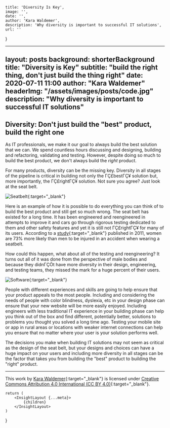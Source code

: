 
    title: 'Diversity Is Key',
    image: '',
    date: '',
    author: 'Kara Waldemer',
    description: 'Why diversity is important to successful IT solutions',
    url: ''
}

---
layout:      posts
background:  shorterBackground
title:       "Diversity is Key"
subtitle:    "build the right thing, don't just build the thing right"
date:        2020-07-11 11:00
author:      "Kara Waldemer"
headerImg:  "/assets/images/posts/code.jpg"
description: "Why diversity is important to successful IT solutions"
---

## Diversity: Don't just build the "best" product, build the right one

As IT professionals, we make it our goal to always build the best solution that we can. We spend countless hours discussing and designing, building and refactoring, validating and testing. However, despite doing so much to build the best product, we don't always build the *right* product.

For many products, diversity can be the missing key. Diversity in all stages of the pipeline is critical in building not only the ΓÇ£bestΓÇ¥ solution but, more importantly, the ΓÇ£rightΓÇ¥ solution. Not sure you agree? Just look at the seat belt.

![Seatbelt](/assets/images/posts/2020-07-10-diversity-for-the-right-solution/alexandria-gilliott-VBFbVw8kZdI-unsplash.jpg){:target="_blank"}

Here is an example of how it is possible to do everything you can think of to build the best product and still get so much wrong. The seat belt has existed for a long time. It has been engineered and reengineered in attempts to improve it and cars go through rigorous testing dedicated to them and other safety features and yet it is still not ΓÇ£rightΓÇ¥ for many of its users. According to a [study](https://ajph.aphapublications.org/doi/10.2105/AJPH.2011.300275){:target="_blank"} published in 2011, women are 73% more likely than men to be injured in an accident when wearing a seatbelt.

How could this happen, what about all of the testing and reengineering? It turns out all of it was done from the perspective of male bodies and because they didnΓÇÖt have more diversity in their design, engineering, and testing teams, they missed the mark for a huge percent of their users.

![Software](/assets/images/posts/2020-07-10-diversity-for-the-right-solution/fotis-fotopoulos-LJ9KY8pIH3E-unsplash.jpg){:target="_blank"}

People with different experiences and skills are going to help ensure that your product appeals to the most people. Including and considering the needs of people with color blindness, dyslexia, etc in your design phase can ensure that your new website will be more easily enjoyed. Including engineers with less traditional IT experience in your building phase can help you think out of the box and find different, potentially better, solutions to problems you thought you solved a long time ago. Testing your mobile site or app in rural areas or locations with weaker internet connections can help you ensure that no matter where your user is your solution performs well.

The decisions you make when building IT solutions may not seem as critical as the design of the seat belt, but your designs and choices can have a huge impact on your users and including more diversity in all stages can be the factor that takes you from building the "best" product to building the "right" product.

***

This work by [Kara Waldemer](https://thegingertechie.com){:target="_blank"} is licensed under [Creative Commons Attribution 4.0 International (CC BY 4.0)](https://creativecommons.org/licenses/by/4.0/){:target="_blank"}.

    return (
        <InsightLayout {...meta}>
            {children}
        </InsightLayout>
    )
}

